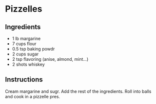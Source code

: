 # Pizzelles

## Ingredients

* 1 lb margarine
* 7 cups flour
* 0.5 tsp baking powdr
* 2 cups sugar
* 2 tsp flavoring (anise, almond, mint...)
* 2 shots whiskey

## Instructions

Cream margarine and sugr. Add the rest of the ingredients. Roll into balls and cook in a pizzelle pres.